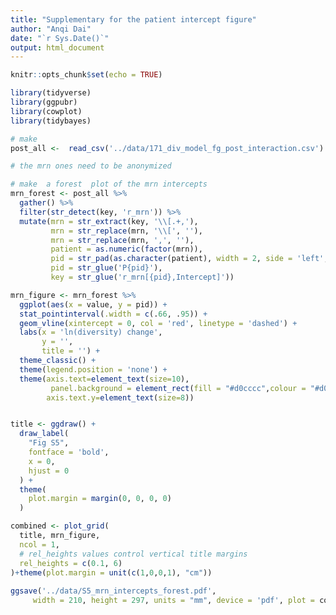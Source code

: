 ```yaml
---
title: "Supplementary for the patient intercept figure"
author: "Anqi Dai"
date: "`r Sys.Date()`"
output: html_document
---
```


```r
knitr::opts_chunk$set(echo = TRUE)
```

```r
library(tidyverse)
library(ggpubr)
library(cowplot)
library(tidybayes)
```

```r
# make 
post_all <-  read_csv('../data/171_div_model_fg_post_interaction.csv')

# the mrn ones need to be anonymized

# make  a forest  plot of the mrn intercepts
mrn_forest <- post_all %>% 
  gather() %>% 
  filter(str_detect(key, 'r_mrn')) %>% 
  mutate(mrn = str_extract(key, '\\[.+,'),
         mrn = str_replace(mrn, '\\[', ''),
         mrn = str_replace(mrn, ',', ''),
         patient = as.numeric(factor(mrn)),
         pid = str_pad(as.character(patient), width = 2, side = 'left', pad = '0') ,
         pid = str_glue('P{pid}'),
         key = str_glue('r_mrn[{pid},Intercept]')) 

mrn_figure <- mrn_forest %>% 
  ggplot(aes(x = value, y = pid)) +
  stat_pointinterval(.width = c(.66, .95)) +
  geom_vline(xintercept = 0, col = 'red', linetype = 'dashed') +
  labs(x = 'ln(diversity) change',
       y = '', 
       title = '') +
  theme_classic() +
  theme(legend.position = 'none') +
  theme(axis.text=element_text(size=10), 
         panel.background = element_rect(fill = "#d0cccc",colour = "#d0cccc",size = 0.5, linetype = "solid"),
        axis.text.y=element_text(size=8))


title <- ggdraw() + 
  draw_label(
    "Fig S5",
    fontface = 'bold',
    x = 0,
    hjust = 0
  ) +
  theme(
    plot.margin = margin(0, 0, 0, 0)
  )
```


```r
combined <- plot_grid(
  title, mrn_figure,
  ncol = 1,
  # rel_heights values control vertical title margins
  rel_heights = c(0.1, 6)
)+theme(plot.margin = unit(c(1,0,0,1), "cm"))
  
ggsave('../data/S5_mrn_intercepts_forest.pdf',  
     width = 210, height = 297, units = "mm", device = 'pdf', plot = combined, dpi = 300)
 

```